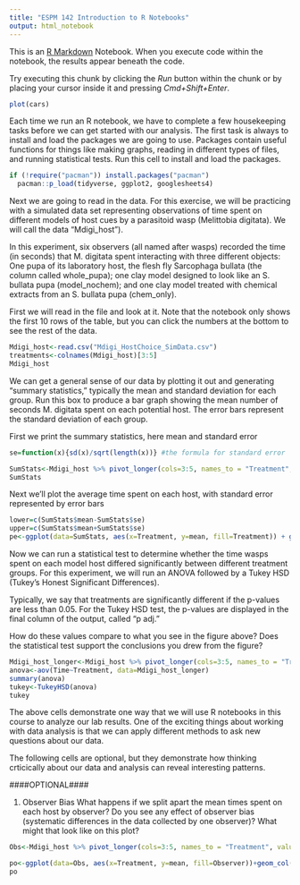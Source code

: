```yaml
---
title: "ESPM 142 Introduction to R Notebooks"
output: html_notebook
---
```


This is an [R Markdown](http://rmarkdown.rstudio.com) Notebook. When you execute code within the notebook, the results appear beneath the code. 

Try executing this chunk by clicking the *Run* button within the chunk or by placing your cursor inside it and pressing *Cmd+Shift+Enter*. 

```r
plot(cars)
```





Each time we run an R notebook, we have to complete a few housekeeping tasks before we can get started with our analysis. The first task is always to install and load the packages we are going to use. Packages contain useful functions for things like making graphs, reading in different types of files, and running statistical tests. Run this cell to install and load the packages.
```r
if (!require("pacman")) install.packages("pacman")
  pacman::p_load(tidyverse, ggplot2, googlesheets4)
```

Next we are going to read in the data. For this exercise, we will be practicing with a simulated data set representing observations of time spent on different models of host cues by a parasitoid wasp (Melittobia digitata). We will call the data "Mdigi_host"). 

In this experiment, six observers (all named after wasps) recorded the time (in seconds) that M. digitata spent interacting with three different objects: One pupa of its laboratory host, the flesh fly Sarcophaga bullata (the column called whole_pupa); one clay model designed to look like an S. bullata pupa (model_nochem); and one clay model treated with chemical extracts from an S. bullata pupa (chem_only).

First we will read in the file and look at it. Note that the notebook only shows the first 10 rows of the table, but you can click the numbers at the bottom to see the rest of the data.
```r
Mdigi_host<-read.csv("Mdigi_HostChoice_SimData.csv")
treatments<-colnames(Mdigi_host)[3:5]
Mdigi_host
```

We can get a general sense of our data by plotting it out and generating "summary statistics," typically the mean and standard deviation for each group. Run this box to produce a bar graph showing the mean number of seconds M. digitata spent on each potential host. The error bars represent the standard deviation of each group. 

First we print the summary statistics, here mean and standard error
```r
se=function(x){sd(x)/sqrt(length(x))} #the formula for standard error

SumStats<-Mdigi_host %>% pivot_longer(cols=3:5, names_to = "Treatment", values_to = "Time") %>% group_by(Treatment) %>% summarise(mean=mean(Time), se=se(Time))
SumStats
```

Next we'll plot the average time spent on each host, with standard error represented by error bars
```r
lower=c(SumStats$mean-SumStats$se)
upper=c(SumStats$mean+SumStats$se)
pe<-ggplot(data=SumStats, aes(x=Treatment, y=mean, fill=Treatment)) + geom_col(show.legend = FALSE)+geom_errorbar(ymin=lower, ymax=upper)
```

Now we can run a statistical test to determine whether the time wasps spent on each model host differed significantly between different treatment groups. For this experiment, we will run an ANOVA followed by a Tukey HSD (Tukey's Honest Significant Differences).

Typically, we say that treatments are significantly different if the p-values are less than 0.05. For the Tukey HSD test, the p-values are displayed in the final column of the output, called "p adj."

How do these values compare to what you see in the figure above? Does the statistical test support the conclusions you drew from the figure?
```r
Mdigi_host_longer<-Mdigi_host %>% pivot_longer(cols=3:5, names_to = "Treatment", values_to = "Time")
anova<-aov(Time~Treatment, data=Mdigi_host_longer)
summary(anova)
tukey<-TukeyHSD(anova)
tukey
```
The above cells demonstrate one way that we will use R notebooks in this course to analyze our lab results. One of the exciting things about working with data analysis is that we can apply different methods to ask new questions about our data.

The following cells are optional, but they demonstrate how thinking crticically about our data and analysis can reveal interesting patterns.


####OPTIONAL####

1. Observer Bias
What happens if we split apart the mean times spent on each host by observer? Do you see any effect of observer bias (systematic differences in the data collected by one observer)? What might that look like on this plot?
```r
Obs<-Mdigi_host %>% pivot_longer(cols=3:5, names_to = "Treatment", values_to = "Time") %>% group_by(Observer, Treatment) %>% summarise(mean=mean(Time), se=se(Time))

po<-ggplot(data=Obs, aes(x=Treatment, y=mean, fill=Observer))+geom_col(position = position_dodge())
po
```
